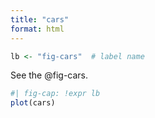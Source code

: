 ```yaml
---
title: "cars"
format: html
---
```



```r
lb <- "fig-cars"  # label name
```

    
See the @fig-cars.

```r
#| fig-cap: !expr lb
plot(cars)
```
